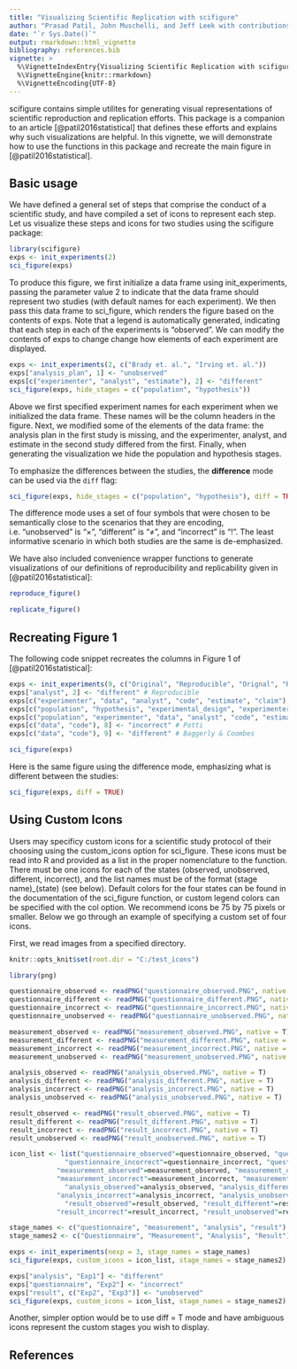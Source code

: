 ```yaml
---
title: "Visualizing Scientific Replication with scifigure"
author: "Prasad Patil, John Muschelli, and Jeff Leek with contributions from Nils Gehlenborg"
date: "`r Sys.Date()`"
output: rmarkdown::html_vignette
bibliography: references.bib
vignette: >
  %\VignetteIndexEntry{Visualizing Scientific Replication with scifigure}
  %\VignetteEngine{knitr::rmarkdown}
  %\VignetteEncoding{UTF-8}
---
```


scifigure contains simple utilites for generating visual representations of scientific reproduction and replication efforts.
This package is a companion to an article [@patil2016statistical] that defines these efforts and explains why such visualizations are helpful.
In this vignette, we will demonstrate how to use the functions in this package and recreate the main figure in [@patil2016statistical].

## Basic usage

We have defined a general set of steps that comprise the conduct of a scientific study, and have compiled a set of icons 
to represent each step. Let us visualize these steps and icons for two studies using the scifigure package:

```r
library(scifigure)
exps <- init_experiments(2)
sci_figure(exps)	
```

To produce this figure, we first initialize a data frame using init_experiments, passing the parameter value 2 to indicate that the
data frame should represent two studies (with default names for each experiment). We then pass this data frame to sci_figure, which renders the figure based on the contents of exps.
Note that a legend is automatically generated, indicating that each step in each of the experiments is "observed". We can modify the
contents of exps to change change how elements of each experiment are displayed.

```r
exps <- init_experiments(2, c("Brady et. al.", "Irving et. al."))
exps["analysis_plan", 1] <- "unobserved"
exps[c("experimenter", "analyst", "estimate"), 2] <- "different"
sci_figure(exps, hide_stages = c("population", "hypothesis"))
```

Above we first specified experiment names for each experiment when we initialized the data frame. These names will be the column headers 
in the figure. Next, we modified some of the elements of the data frame: the analysis plan in the first study is missing, and 
the experimenter, analyst, and estimate in the second study differed from the first. Finally, when generating the visualization 
we hide the population and hypothesis stages.

To emphasize the differences between the studies, the __difference__ mode can be used via the `diff` flag:

```r
sci_figure(exps, hide_stages = c("population", "hypothesis"), diff = TRUE)
```

The difference mode uses a set of four symbols that were chosen to be semantically close to the scenarios that they are encoding, i.e. "unobserved" is "$\times$", "different" is "$\neq$", and "incorrect" is "$!$". The least informative scenario in which both studies are the same is de-emphasized. 

We have also included convenience wrapper functions to generate visualizations of our definitions of reproducibility and replicability 
given in [@patil2016statistical]:

```r
reproduce_figure()
```

```r
replicate_figure()
```

## Recreating Figure 1

The following code snippet recreates the columns in Figure 1 of [@patil2016statistical]:

```r
exps <- init_experiments(9, c("Original", "Reproducible", "Orignal", "Replicable", "Begley", "Payne et. al.", "Vianello (OSF)", "Potti", "Baggerly & Coombs"))
exps["analyst", 2] <- "different" # Reproducible
exps[c("experimenter", "data", "analyst", "code", "estimate", "claim"), 4] <- "different" # Replicable
exps[c("population", "hypothesis", "experimental_design", "experimenter", "data", "analysis_plan", "analyst", "code", "estimate"), 5] <- "unobserved" # Begley
exps[c("population", "experimenter", "data", "analyst", "code", "estimate", "claim"), 7] <- "different" # Vianello (OSF)
exps[c("data", "code"), 8] <- "incorrect" # Potti
exps[c("data", "code"), 9] <- "different" # Baggerly & Coombes

sci_figure(exps)
```

Here is the same figure using the difference mode, emphasizing what is different between the studies:

```r
sci_figure(exps, diff = TRUE)
```

## Using Custom Icons

Users may specificy custom icons for a scientific study protocol of their choosing using the custom_icons option for sci_figure. These icons must be read into
R and provided as a list in the proper nomenclature to the function. There must be one icons for each of the states (observed, unobserved, different, incorrect), 
and the list names must be of the format (stage name)_(state) (see below). Default colors for the four states can be found in the documentation of the sci_figure 
function, or custom legend colors can be specified with the col option. We recommend icons be 75 by 75 pixels or smaller. 
Below we go through an example of specifying a custom set of four icons.

First, we read images from a specified directory.

```r
knitr::opts_knit$set(root.dir = "C:/test_icons")
```

```r
library(png)

questionnaire_observed <- readPNG("questionnaire_observed.PNG", native = T)
questionnaire_different <- readPNG("questionnaire_different.PNG", native = T)
questionnaire_incorrect <- readPNG("questionnaire_incorrect.PNG", native = T)
questionnaire_unobserved <- readPNG("questionnaire_unobserved.PNG", native = T)

measurement_observed <- readPNG("measurement_observed.PNG", native = T)
measurement_different <- readPNG("measurement_different.PNG", native = T)
measurement_incorrect <- readPNG("measurement_incorrect.PNG", native = T)
measurement_unobserved <- readPNG("measurement_unobserved.PNG", native = T)

analysis_observed <- readPNG("analysis_observed.PNG", native = T)
analysis_different <- readPNG("analysis_different.PNG", native = T)
analysis_incorrect <- readPNG("analysis_incorrect.PNG", native = T)
analysis_unobserved <- readPNG("analysis_unobserved.PNG", native = T)

result_observed <- readPNG("result_observed.PNG", native = T)
result_different <- readPNG("result_different.PNG", native = T)
result_incorrect <- readPNG("result_incorrect.PNG", native = T)
result_unobserved <- readPNG("result_unobserved.PNG", native = T)

icon_list <- list("questionnaire_observed"=questionnaire_observed, "questionnaire_different"=questionnaire_different,
		      "questionnaire_incorrect"=questionnaire_incorrect, "questionnaire_unobserved"=questionnaire_unobserved,
			"measurement_observed"=measurement_observed, "measurement_different"=measurement_different,
			"measurement_incorrect"=measurement_incorrect, "measurement_unobserved"=measurement_unobserved,
		      "analysis_observed"=analysis_observed, "analysis_different"=analysis_different,
			"analysis_incorrect"=analysis_incorrect, "analysis_unobserved"=analysis_unobserved,
		      "result_observed"=result_observed, "result_different"=result_different,
			"result_incorrect"=result_incorrect, "result_unobserved"=result_unobserved)

stage_names <- c("questionnaire", "measurement", "analysis", "result")
stage_names2 <- c("Questionnaire", "Measurement", "Analysis", "Result")

exps <- init_experiments(nexp = 3, stage_names = stage_names)
sci_figure(exps, custom_icons = icon_list, stage_names = stage_names2)

exps["analysis", "Exp1"] <- "different"
exps["questionnaire", "Exp2"] <- "incorrect"
exps["result", c("Exp2", "Exp3")] <- "unobserved"
sci_figure(exps, custom_icons = icon_list, stage_names = stage_names2)
```

Another, simpler option would be to use diff = T mode and have ambiguous icons represent the custom stages you wish to display.

## References
